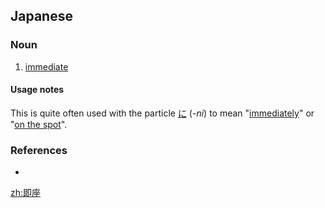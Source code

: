==Japanese==
{{ja-kanjitab|そく|ざ|yomi=on}}

===Noun===
{{ja-noun|そくざ}}

# [[immediate]]
#: {{ja-usex|'''即座'''に消された。|'''そくざ''' に けされた。|It was erased immediately.}}

====Usage notes====
This is quite often used with the particle [[に]] (''-ni'') to mean "[[immediately]]" or "[[on the spot]]".

===References===
* {{R:Shogakukan}}

[[zh:即座]]